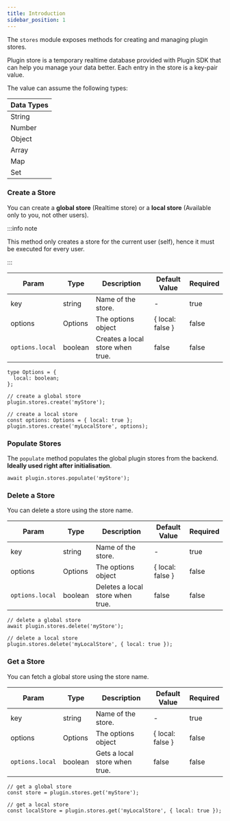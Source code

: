 ```yaml
---
title: Introduction
sidebar_position: 1
---
```


The `stores` module exposes methods for creating and managing plugin stores.

Plugin store is a temporary realtime database provided with Plugin SDK that can
help you manage your data better. Each entry in the store is a key-pair value.

The value can assume the following types:

| **Data Types** |
| -------------- |
| String         |
| Number         |
| Object         |
| Array          |
| Map            |
| Set            |

### Create a Store

You can create a **global store** (Realtime store) or a **local store**
(Available only to you, not other users).

:::info note

This method only creates a store for the current user (self), hence it must be
executed for every user.

:::

| Param           | Type    | Description                      | Default Value      | Required |
| --------------- | ------- | -------------------------------- | ------------------ | -------- |
| key             | string  | Name of the store.               | -                  | true     |
| options         | Options | The options object               | \{ local: false \} | false    |
| `options.local` | boolean | Creates a local store when true. | false              | false    |

```tsx
type Options = {
  local: boolean;
};
```

```tsx
// create a global store
plugin.stores.create('myStore');

// create a local store
const options: Options = { local: true };
plugin.stores.create('myLocalStore', options);
```

### Populate Stores

The `populate` method populates the global plugin stores from the backend.
**Ideally used right after initialisation**.

```tsx
await plugin.stores.populate('myStore');
```

### Delete a Store

You can delete a store using the store name.

| Param           | Type    | Description                      | Default Value      | Required |
| --------------- | ------- | -------------------------------- | ------------------ | -------- |
| key             | string  | Name of the store.               | -                  | true     |
| options         | Options | The options object               | \{ local: false \} | false    |
| `options.local` | boolean | Deletes a local store when true. | false              | false    |

```tsx
// delete a global store
await plugin.stores.delete('myStore');

// delete a local store
plugin.stores.delete('myLocalStore', { local: true });
```

### Get a Store

You can fetch a global store using the store name.

| Param           | Type    | Description                   | Default Value      | Required |
| --------------- | ------- | ----------------------------- | ------------------ | -------- |
| key             | string  | Name of the store.            | -                  | true     |
| options         | Options | The options object            | \{ local: false \} | false    |
| `options.local` | boolean | Gets a local store when true. | false              | false    |

```tsx
// get a global store
const store = plugin.stores.get('myStore');

// get a local store
const localStore = plugin.stores.get('myLocalStore', { local: true });
```
